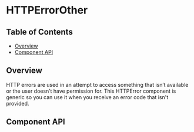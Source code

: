 
# HTTPErrorOther

## Table of Contents

- [Overview](#overview)
- [Component API](#component-api)

## Overview

<!-- TODO: Overview. -->

HTTP errors are used in an attempt to access something that isn’t available or
the user doesn’t have permission for. This HTTPError component is generic so you
can use it when you receive an error code that isn't provided.

## Component API

<Props />
